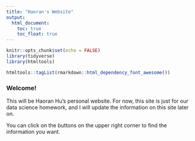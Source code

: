 ```yaml
---
title: "Haoran's Website"
output:
  html_document: 
    toc: true
    toc_float: true
---
```

```r
knitr::opts_chunk$set(echo = FALSE)
library(tidyverse)
library(htmltools)

htmltools::tagList(rmarkdown::html_dependency_font_awesome())
```

### Welcome!

This will be Haoran Hu's personal website. For now, this site is just for our data science homework, and I will update the information on this site later on.

You can click on the buttons on the upper right corner to find the information you want.

